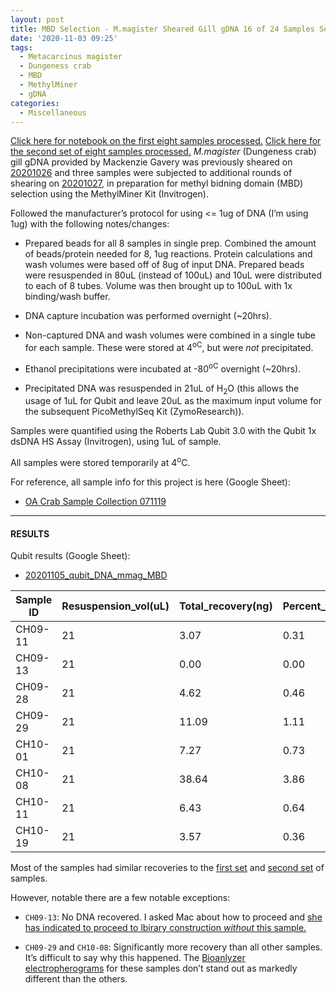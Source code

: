 ```yaml
---
layout: post
title: MBD Selection - M.magister Sheared Gill gDNA 16 of 24 Samples Set 3 of 3
date: '2020-11-03 09:25'
tags:
  - Metacarcinus magister
  - Dungeness crab
  - MBD
  - MethylMiner
  - gDNA
categories:
  - Miscellaneous
---
```

[Click here for notebook on the first eight samples processed.](https://robertslab.github.io/sams-notebook/2020/10/28/MBD-Selection-M.magister-Sheared-Gill-gDNA-8-of-24-Samples-Set-1-of-3.html) [Click here for the second set of eight samples processed.](https://robertslab.github.io/sams-notebook/2020/11/02/MBD-Selection-M.magister-Sheared-Gill-gDNA-8-of-24-Samples-Set-2-of-3.html)  _M.magister_ (Dungeness crab) gill gDNA provided by Mackenzie Gavery was previously sheared on [20201026](https://robertslab.github.io/sams-notebook/2020/10/26/DNA-Shearing-M.magister-gDNA-Shearing-All-Samples-and-Bioanalyzer.html) and three samples were subjected to additional rounds of shearing on [20201027](https://robertslab.github.io/sams-notebook/2020/10/27/DNA-Shearing-M.magister-gDNA-Additional-Shearing-CH05-01_21-CH07-11-and-Bioanalyzer.html), in preparation for methyl bidning domain (MBD) selection using the MethylMiner Kit (Invitrogen).

Followed the manufacturer's protocol for using \<= 1ug of DNA (I'm using 1ug) with the following notes/changes:

- Prepared beads for all 8 samples in single prep. Combined the amount of beads/protein needed for 8, 1ug reactions. Protein calculations and wash volumes were based off of 8ug of input DNA. Prepared beads were resuspended in 80uL (instead of 100uL) and 10uL were distributed to each of 8 tubes. Volume was then brought up to 100uL with 1x binding/wash buffer.

- DNA capture incubation was performed overnight (~20hrs).

- Non-captured DNA and wash volumes were combined in a single tube for each sample. These were stored at 4<sup>oC</sup>, but were _not_ precipitated.

- Ethanol precipitations were incubated at -80<sup>oC</sup> overnight (~20hrs).

- Precipitated DNA was resuspended in 21uL of H<sub>2</sub>O (this allows the usage of 1uL for Qubit and leave 20uL as the maximum input volume for the subsequent PicoMethylSeq Kit (ZymoResearch)).

Samples were quantified using the Roberts Lab Qubit 3.0 with the Qubit 1x dsDNA HS Assay (Invitrogen), using 1uL of sample.

All samples were stored temporarily at 4<sup>o</sup>C.

For reference, all sample info for this project is here (Google Sheet):

- [OA Crab Sample Collection 071119](https://docs.google.com/spreadsheets/d/1ym0XnYVts98tIUCn0kIaU6VuvqxzV7LoSx9RHwLdiIs/edit#gid=1430155532)


---

#### RESULTS


Qubit results (Google Sheet):

- [20201105_qubit_DNA_mmag_MBD](https://docs.google.com/spreadsheets/d/1WKUE_mKIHShlwEoM28MAqtvJVRLA1pLtejs_O00lW9g/edit?usp=sharing)


| Sample ID | Resuspension_vol(uL) | Total_recovery(ng) | Percent_recovery(%) |
|-----------|----------------------|--------------------|---------------------|
| CH09-11   | 21                   | 3.07               | 0.31                |
| CH09-13   | 21                   | 0.00               | 0.00                |
| CH09-28   | 21                   | 4.62               | 0.46                |
| CH09-29   | 21                   | 11.09              | 1.11                |
| CH10-01   | 21                   | 7.27               | 0.73                |
| CH10-08   | 21                   | 38.64              | 3.86                |
| CH10-11   | 21                   | 6.43               | 0.64                |
| CH10-19   | 21                   | 3.57               | 0.36                |

Most of the samples had similar recoveries to the [first set](https://robertslab.github.io/sams-notebook/2020/10/28/MBD-Selection-M.magister-Sheared-Gill-gDNA-8-of-24-Samples-Set-1-of-3.html) and [second set](https://robertslab.github.io/sams-notebook/2020/11/02/MBD-Selection-M.magister-Sheared-Gill-gDNA-8-of-24-Samples-Set-2-of-3.html) of samples.

However, notable there are a few notable exceptions:

- `CH09-13`: No DNA recovered. I asked Mac about how to proceed and [she has indicated to proceed to lbirary construction _without_ this sample.](https://github.com/RobertsLab/resources/issues/990#issuecomment-722627158)

- `CH09-29` and `CH10-08`: Significantly more recovery than all other samples. It's difficult to say why this happened. The [Bioanlyzer electropherograms](https://robertslab.github.io/sams-notebook/2020/10/26/DNA-Shearing-M.magister-gDNA-Shearing-All-Samples-and-Bioanalyzer.html) for these samples don't stand out as markedly different than the others.
